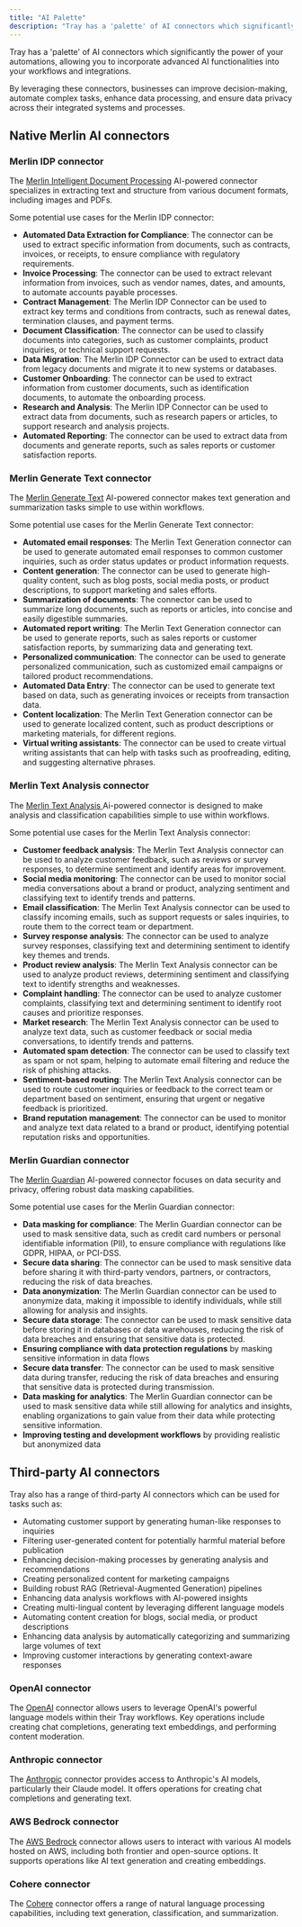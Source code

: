 ```yaml
---
title: "AI Palette"
description: "Tray has a 'palette' of AI connectors which significantly the power of your automations, allowing you to incorporate advanced AI functionalities into your workflows and integrations."
---
```


Tray has a 'palette' of AI connectors which significantly the power of your automations, allowing you to incorporate advanced AI functionalities into your workflows and integrations.

By leveraging these connectors, businesses can improve decision-making, automate complex tasks, enhance data processing, and ensure data privacy across their integrated systems and processes.

## Native Merlin AI connectors

### Merlin IDP connector

The [Merlin Intelligent Document Processing](/connectors/artificial-intelligence/merlin-idp/) AI-powered connector specializes in extracting text and structure from various document formats, including images and PDFs.

Some potential use cases for the Merlin IDP connector:

- **Automated Data Extraction for Compliance**: The connector can be used to extract specific information from documents, such as contracts, invoices, or receipts, to ensure compliance with regulatory requirements.
- **Invoice Processing**: The connector can be used to extract relevant information from invoices, such as vendor names, dates, and amounts, to automate accounts payable processes.
- **Contract Management**: The Merlin IDP Connector can be used to extract key terms and conditions from contracts, such as renewal dates, termination clauses, and payment terms.
- **Document Classification**: The connector can be used to classify documents into categories, such as customer complaints, product inquiries, or technical support requests.
- **Data Migration**: The Merlin IDP Connector can be used to extract data from legacy documents and migrate it to new systems or databases.
- **Customer Onboarding**: The connector can be used to extract information from customer documents, such as identification documents, to automate the onboarding process.
- **Research and Analysis**: The Merlin IDP Connector can be used to extract data from documents, such as research papers or articles, to support research and analysis projects. 
- **Automated Reporting**: The connector can be used to extract data from documents and generate reports, such as sales reports or customer satisfaction reports.

### Merlin Generate Text connector

The [Merlin Generate Text](/connectors/artificial-intelligence/merlin-generation/) AI-powered connector makes text generation and summarization tasks simple to use within workflows. 

Some potential use cases for the Merlin Generate Text connector:

- **Automated email responses**: The Merlin Text Generation connector can be used to generate automated email responses to common customer inquiries, such as order status updates or product information requests.
- **Content generation**: The connector can be used to generate high-quality content, such as blog posts, social media posts, or product descriptions, to support marketing and sales efforts.
- **Summarization of documents**: The connector can be used to summarize long documents, such as reports or articles, into concise and easily digestible summaries.
- **Automated report writing**: The Merlin Text Generation connector can be used to generate reports, such as sales reports or customer satisfaction reports, by summarizing data and generating text.
- **Personalized communication**: The connector can be used to generate personalized communication, such as customized email campaigns or tailored product recommendations.
- **Automated Data Entry**: The connector can be used to generate text based on data, such as generating invoices or receipts from transaction data.
- **Content localization**: The Merlin Text Generation connector can be used to generate localized content, such as product descriptions or marketing materials, for different regions.
- **Virtual writing assistants**: The connector can be used to create virtual writing assistants that can help with tasks such as proofreading, editing, and suggesting alternative phrases.

### Merlin Text Analysis connector

The [Merlin Text Analysis ](/connectors/artificial-intelligence/merlin-analysis/)Ai-powered connector is designed to make analysis and classification capabilities simple to use within workflows.

Some potential use cases for the Merlin Text Analysis connector:

- **Customer feedback analysis**: The Merlin Text Analysis connector can be used to analyze customer feedback, such as reviews or survey responses, to determine sentiment and identify areas for improvement.
- **Social media monitoring**: The connector can be used to monitor social media conversations about a brand or product, analyzing sentiment and classifying text to identify trends and patterns.
- **Email classification**: The Merlin Text Analysis connector can be used to classify incoming emails, such as support requests or sales inquiries, to route them to the correct team or department.
- **Survey response analysis**: The connector can be used to analyze survey responses, classifying text and determining sentiment to identify key themes and trends.
- **Product review analysis**: The Merlin Text Analysis connector can be used to analyze product reviews, determining sentiment and classifying text to identify strengths and weaknesses.
- **Complaint handling**: The connector can be used to analyze customer complaints, classifying text and determining sentiment to identify root causes and prioritize responses.
- **Market research**: The Merlin Text Analysis connector can be used to analyze text data, such as customer feedback or social media conversations, to identify trends and patterns.
- **Automated spam detection**: The connector can be used to classify text as spam or not spam, helping to automate email filtering and reduce the risk of phishing attacks.
- **Sentiment-based routing**: The Merlin Text Analysis connector can be used to route customer inquiries or feedback to the correct team or department based on sentiment, ensuring that urgent or negative feedback is prioritized.
- **Brand reputation management**: The connector can be used to monitor and analyze text data related to a brand or product, identifying potential reputation risks and opportunities.

### Merlin Guardian connector

The [Merlin Guardian](/connectors/artificial-intelligence/merlin-guardian) AI-powered connector focuses on data security and privacy, offering robust data masking capabilities. 

Some potential use cases for the Merlin Guardian connector:

- **Data masking for compliance**: The Merlin Guardian connector can be used to mask sensitive data, such as credit card numbers or personal identifiable information (PII), to ensure compliance with regulations like GDPR, HIPAA, or PCI-DSS.
- **Secure data sharing**: The connector can be used to mask sensitive data before sharing it with third-party vendors, partners, or contractors, reducing the risk of data breaches.
- **Data anonymization**: The Merlin Guardian connector can be used to anonymize data, making it impossible to identify individuals, while still allowing for analysis and insights.
- **Secure data storage**: The connector can be used to mask sensitive data before storing it in databases or data warehouses, reducing the risk of data breaches and ensuring that sensitive data is protected.
- **Ensuring compliance with data protection regulations** by masking sensitive information in data flows
- **Secure data transfer**: The connector can be used to mask sensitive data during transfer, reducing the risk of data breaches and ensuring that sensitive data is protected during transmission.
- **Data masking for analytics**: The Merlin Guardian connector can be used to mask sensitive data while still allowing for analytics and insights, enabling organizations to gain value from their data while protecting sensitive information.
- **Improving testing and development workflows** by providing realistic but anonymized data

## Third-party AI connectors

Tray also has a range of third-party AI connectors which can be used for tasks such as:

- Automating customer support by generating human-like responses to inquiries
- Filtering user-generated content for potentially harmful material before publication
- Enhancing decision-making processes by generating analysis and recommendations
- Creating personalized content for marketing campaigns
- Building robust RAG (Retrieval-Augmented Generation) pipelines
- Enhancing data analysis workflows with AI-powered insights
- Creating multi-lingual content by leveraging different language models
- Automating content creation for blogs, social media, or product descriptions
- Enhancing data analysis by automatically categorizing and summarizing large volumes of text
- Improving customer interactions by generating context-aware responses

### OpenAI connector

The [OpenAI](/connectors/artificial-intelligence/openai) connector allows users to leverage OpenAI's powerful language models within their Tray workflows. Key operations include creating chat completions, generating text embeddings, and performing content moderation.

### Anthropic connector

The [Anthropic](/connectors/artificial-intelligence/anthropic-claude) connector provides access to Anthropic's AI models, particularly their Claude model. It offers operations for creating chat completions and generating text. 

### AWS Bedrock connector

The [AWS Bedrock](/connectors/artificial-intelligence/aws-bedrock) connector allows users to interact with various AI models hosted on AWS, including both frontier and open-source options. It supports operations like AI text generation and creating embeddings. 

### Cohere connector

The [Cohere](/connectors/artificial-intelligence/cohere) connector offers a range of natural language processing capabilities, including text generation, classification, and summarization.
